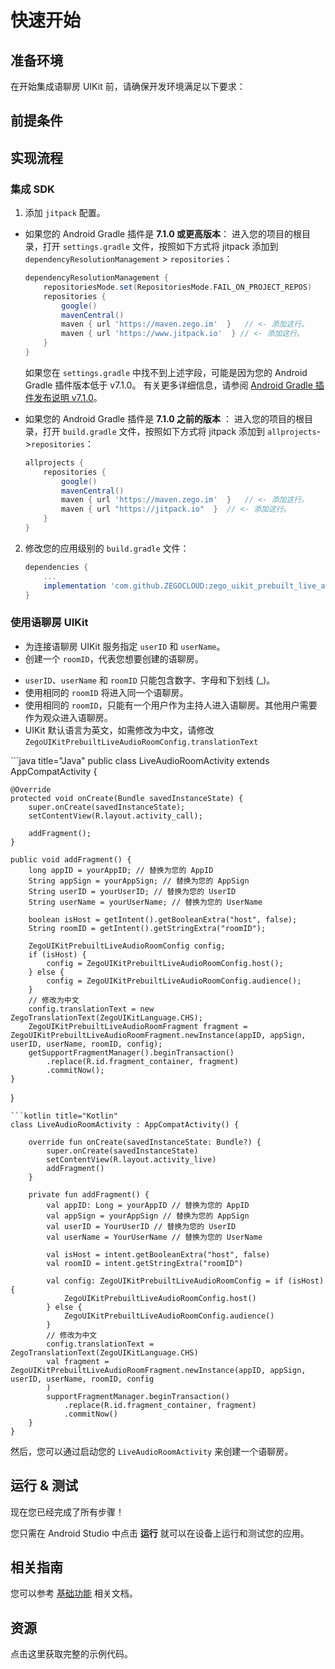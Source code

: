 
# 快速开始


## 准备环境

在开始集成语聊房 UIKit 前，请确保开发环境满足以下要求：

<AndroidEnviromentRequirementZh/>

## 前提条件

<UIKitCreateAccountAndServicesZh/>

## 实现流程

### 集成 SDK

1. 添加 `jitpack` 配置。
  - 如果您的 Android Gradle 插件是 **7.1.0 或更高版本**：
    进入您的项目的根目录，打开 `settings.gradle` 文件，按照如下方式将 jitpack 添加到 `dependencyResolutionManagement` > `repositories`：
    ```groovy
    dependencyResolutionManagement {
        repositoriesMode.set(RepositoriesMode.FAIL_ON_PROJECT_REPOS)
        repositories {
            google()
            mavenCentral()
            maven { url 'https://maven.zego.im'  }   // <- 添加这行。
            maven { url 'https://www.jitpack.io'  } // <- 添加这行。
        }
    }
    ```
    <div class="mk-warning">

    如果您在 `settings.gradle` 中找不到上述字段，可能是因为您的 Android Gradle 插件版本低于 v7.1.0。
    有关更多详细信息，请参阅 [Android Gradle 插件发布说明 v7.1.0](https://developer.android.com/studio/releases/gradle-plugin#settings-gradle)。
    </div>

 - 如果您的 Android Gradle 插件是 **7.1.0 之前的版本** ：
   进入您的项目的根目录，打开 `build.gradle` 文件，按照如下方式将 jitpack 添加到 `allprojects`->`repositories`：
    ```groovy
    allprojects {
        repositories {
            google()
            mavenCentral()
            maven { url 'https://maven.zego.im'  }   // <- 添加这行。
            maven { url "https://jitpack.io"  }  // <- 添加这行。
        }
    }
    ```

2. 修改您的应用级别的 `build.gradle` 文件：
    ```groovy
    dependencies {
        ...
        implementation 'com.github.ZEGOCLOUD:zego_uikit_prebuilt_live_audio_room_android:+'    // 添加这行到您的模块级别的 build.gradle 文件的依赖部分，通常命名为 [app]。
    }
    ```

### 使用语聊房 UIKit

- 为连接语聊房 UIKit 服务指定 `userID` 和 `userName`。
- 创建一个 `roomID`，代表您想要创建的语聊房。

<Note title="说明">

- `userID`、`userName` 和 `roomID` 只能包含数字、字母和下划线 (_)。
- 使用相同的 `roomID` 将进入同一个语聊房。
- 使用相同的 `roomID`，只能有一个用户作为主持人进入语聊房。其他用户需要作为观众进入语聊房。
- UIKit 默认语言为英文，如需修改为中文，请修改`ZegoUIKitPrebuiltLiveAudioRoomConfig.translationText`
</Note>

<CodeGroup>
```java title="Java"
public class LiveAudioRoomActivity extends AppCompatActivity {

    @Override
    protected void onCreate(Bundle savedInstanceState) {
        super.onCreate(savedInstanceState);
        setContentView(R.layout.activity_call);

        addFragment();
    }

    public void addFragment() {
        long appID = yourAppID; // 替换为您的 AppID
        String appSign = yourAppSign; // 替换为您的 AppSign
        String userID = yourUserID; // 替换为您的 UserID
        String userName = yourUserName; // 替换为您的 UserName

        boolean isHost = getIntent().getBooleanExtra("host", false);
        String roomID = getIntent().getStringExtra("roomID");

        ZegoUIKitPrebuiltLiveAudioRoomConfig config;
        if (isHost) {
            config = ZegoUIKitPrebuiltLiveAudioRoomConfig.host();
        } else {
            config = ZegoUIKitPrebuiltLiveAudioRoomConfig.audience();
        }
        // 修改为中文
        config.translationText = new ZegoTranslationText(ZegoUIKitLanguage.CHS);
        ZegoUIKitPrebuiltLiveAudioRoomFragment fragment = ZegoUIKitPrebuiltLiveAudioRoomFragment.newInstance(appID, appSign, userID, userName, roomID, config);
        getSupportFragmentManager().beginTransaction()
            .replace(R.id.fragment_container, fragment)
            .commitNow();
    }
}
```
```kotlin title="Kotlin"
class LiveAudioRoomActivity : AppCompatActivity() {

    override fun onCreate(savedInstanceState: Bundle?) {
        super.onCreate(savedInstanceState)
        setContentView(R.layout.activity_live)
        addFragment()
    }

    private fun addFragment() {
        val appID: Long = yourAppID // 替换为您的 AppID
        val appSign = yourAppSign // 替换为您的 AppSign
        val userID = YourUserID // 替换为您的 UserID
        val userName = YourUserName // 替换为您的 UserName

        val isHost = intent.getBooleanExtra("host", false)
        val roomID = intent.getStringExtra("roomID")

        val config: ZegoUIKitPrebuiltLiveAudioRoomConfig = if (isHost) {
            ZegoUIKitPrebuiltLiveAudioRoomConfig.host()
        } else {
            ZegoUIKitPrebuiltLiveAudioRoomConfig.audience()
        }
        // 修改为中文
        config.translationText = ZegoTranslationText(ZegoUIKitLanguage.CHS)
        val fragment = ZegoUIKitPrebuiltLiveAudioRoomFragment.newInstance(appID, appSign, userID, userName, roomID, config
        )
        supportFragmentManager.beginTransaction()
            .replace(R.id.fragment_container, fragment)
            .commitNow()
    }
}
```
</CodeGroup>

然后，您可以通过启动您的 `LiveAudioRoomActivity` 来创建一个语聊房。

## 运行 & 测试

现在您已经完成了所有步骤！

您只需在 Android Studio 中点击 **运行** 就可以在设备上运行和测试您的应用。

## 相关指南

您可以参考 [基础功能](./Custom%20prebuilt%20features/Overview.mdx) 相关文档。

## 资源

<CardGroup cols={2}>
<Card title="示例代码" href="https://github.com/ZEGOCLOUD/zego_uikit_prebuilt_live_audio_room_example_android" target="_blank">
  点击这里获取完整的示例代码。
</Card>
</CardGroup>
